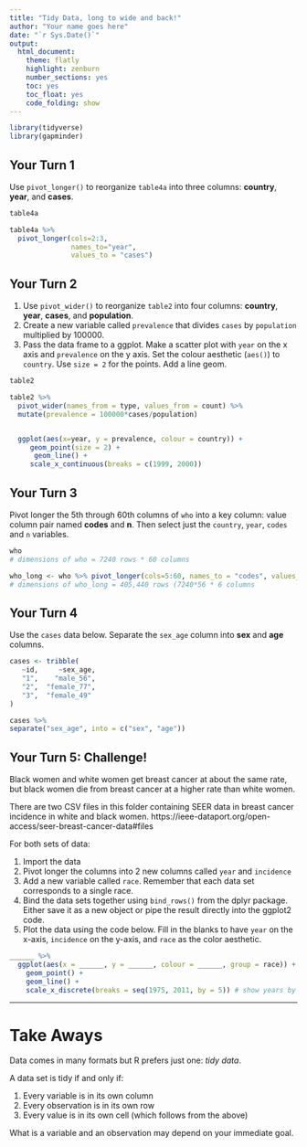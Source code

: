 ```yaml
---
title: "Tidy Data, long to wide and back!"
author: "Your name goes here"
date: "`r Sys.Date()`"
output:
  html_document:
    theme: flatly
    highlight: zenburn
    number_sections: yes
    toc: yes
    toc_float: yes
    code_folding: show
---
```



```r
library(tidyverse)
library(gapminder)

```

## Your Turn 1

Use `pivot_longer()` to reorganize `table4a` into three columns: **country**, **year**, and **cases**.

```r
table4a

table4a %>% 
  pivot_longer(cols=2:3, 
               names_to="year", 
               values_to = "cases")
```

## Your Turn 2

1. Use `pivot_wider()` to reorganize `table2` into four columns: **country**, **year**, **cases**, and **population**. 
2. Create a new variable called `prevalence` that divides `cases` by `population` multiplied by 100000.
3. Pass the data frame to a ggplot. Make a scatter plot with `year` on the x axis and `prevalence` on the y axis. Set the colour aesthetic (`aes()`) to `country`. Use `size = 2` for the points. Add a line geom. 

```r
table2

table2 %>% 
  pivot_wider(names_from = type, values_from = count) %>% 
  mutate(prevalence = 100000*cases/population) 


  ggplot(aes(x=year, y = prevalence, colour = country)) + 
     geom_point(size = 2) +
      geom_line() + 
     scale_x_continuous(breaks = c(1999, 2000))
```

## Your Turn 3

Pivot longer the 5th through 60th columns of `who` into a key column: value column pair named **codes** and **n**. Then select just the `country`, `year`, `codes` and `n` variables.

```r
who
# dimensions of who = 7240 rows * 60 columns

who_long <- who %>% pivot_longer(cols=5:60, names_to = "codes", values_to="n")
# dimensions of who_long = 405,440 rows (7240*56 * 6 columns

```

## Your Turn 4

Use the `cases` data below. Separate the `sex_age` column into **sex** and **age** columns.

```r
cases <- tribble(
   ~id,     ~sex_age,
   "1",    "male_56",
   "2",  "female_77",    
   "3",  "female_49"
)

cases %>% 
separate("sex_age", into = c("sex", "age"))
```

## Your Turn 5: Challenge!

Black women and white women get breast cancer at about the same rate, but black women die from breast cancer at a higher rate than white women.

There are two CSV files in this folder containing SEER data in breast cancer incidence in white and black women.
https://ieee-dataport.org/open-access/seer-breast-cancer-data#files

For both sets of data:

1. Import the data
2. Pivot longer the columns into 2 new columns called `year` and `incidence`
3. Add a new variable called `race`. Remember that each data set corresponds to a single race.
4. Bind the data sets together using `bind_rows()` from the dplyr package. Either save it as a new object or pipe the result directly into the ggplot2 code.
5. Plot the data using the code below. Fill in the blanks to have `year` on the x-axis, `incidence` on the y-axis, and `race` as the color aesthetic. 

```r


______ %>% 
  ggplot(aes(x = ______, y = ______, colour = ______, group = race)) + 
    geom_point() +
    geom_line() + 
    scale_x_discrete(breaks = seq(1975, 2011, by = 5)) # show years by fives
```

***

# Take Aways

Data comes in many formats but R prefers just one: _tidy data_.

A data set is tidy if and only if:

1. Every variable is in its own column
2. Every observation is in its own row
3. Every value is in its own cell (which follows from the above)

What is a variable and an observation may depend on your immediate goal.


